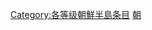 {{catmore1|[[Wikipedia:朝鲜半岛专题|Wikipedia:朝鲜半岛专题]]}}
{{Articles by Quality|topic=朝鲜半岛|project=朝鲜半岛|format=toc}}
{{emptycat}}

[[Category:各等级朝鮮半島条目|Category:各等级朝鮮半島条目]]
[[Category:特色列表級條目|朝]]